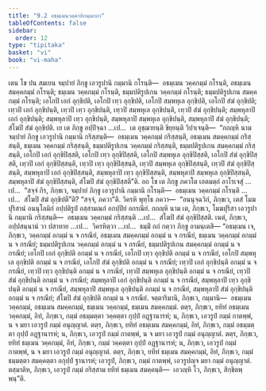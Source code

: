 ```yaml
---
title: "9.2 อธมฺเมนวคฺคาทิกมฺมกถา"
tableOfContents: false
sidebar:
  order: 12
type: "tipitaka"
basket: "vi"
book: "vi-maha"
---
```



<DynamicBreadcrumb />

<Division number="382" book="vi-maha">

<Paragraph number="1781" book="vi-maha">
เตน โข ปน สมเยน จมฺปายํ ภิกฺขู เอวรูปานิ กมฺมานิ กโรนฺติ—  อธมฺเมน วคฺคกมฺมํ กโรนฺติ, อธมฺเมน สมคฺคกมฺมํ กโรนฺติ; ธมฺเมน วคฺคกมฺมํ กโรนฺติ, ธมฺมปติรูปเกน วคฺคกมฺมํ กโรนฺติ; ธมฺมปติรูปเกน สมคฺคกมฺมํ กโรนฺติ; เอโกปิ เอกํ อุกฺขิปติ, เอโกปิ เทฺว อุกฺขิปติ, เอโกปิ สมฺพหุเล อุกฺขิปติ, เอโกปิ สํฆํ อุกฺขิปติ; เทฺวปิ เอกํ อุกฺขิปนฺติ, เทฺวปิ เทฺว อุกฺขิปนฺติ, เทฺวปิ สมฺพหุเล อุกฺขิปนฺติ, เทฺวปิ สํฆํ อุกฺขิปนฺติ; สมฺพหุลาปิ เอกํ อุกฺขิปนฺติ; สมฺพหุลาปิ เทฺว อุกฺขิปนฺติ, สมฺพหุลาปิ สมฺพหุเล อุกฺขิปนฺติ, สมฺพหุลาปิ สํฆํ อุกฺขิปนฺติ; สํโฆปิ สํฆํ อุกฺขิปติ.
</Paragraph>

<Paragraph number="1782" book="vi-maha">
เย เต ภิกฺขู อปฺปิจฺฉา …เป…  เต อุชฺฌายนฺติ ขิยฺยนฺติ วิปาเจนฺติ—  “กถญฺหิ นาม จมฺปายํ ภิกฺขู เอวรูปานิ กมฺมานิ กริสฺสนฺติ—  อธมฺเมน วคฺคกมฺมํ กริสฺสนฺติ, อธมฺเมน สมคฺคกมฺมํ กริสฺสนฺติ, ธมฺเมน วคฺคกมฺมํ กริสฺสนฺติ, ธมฺมปติรูปเกน วคฺคกมฺมํ กริสฺสนฺติ, ธมฺมปติรูปเกน สมคฺคกมฺมํ กริสฺสนฺติ, เอโกปิ เอกํ อุกฺขิปิสฺสติ, เอโกปิ เทฺว อุกฺขิปิสฺสติ, เอโกปิ สมฺพหุเล อุกฺขิปิสฺสติ, เอโกปิ สํฆํ อุกฺขิปิสฺสติ, เทฺวปิ เอกํ อุกฺขิปิสฺสนฺติ, เทฺวปิ เทฺว อุกฺขิปิสฺสนฺติ, เทฺวปิ สมฺพหุเล อุกฺขิปิสฺสนฺติ, เทฺวปิ สํฆํ อุกฺขิปิสฺสนฺติ, สมฺพหุลาปิ เอกํ อุกฺขิปิสฺสนฺติ, สมฺพหุลาปิ เทฺว อุกฺขิปิสฺสนฺติ, สมฺพหุลาปิ สมฺพหุเล อุกฺขิปิสฺสนฺติ, สมฺพหุลาปิ สํฆํ อุกฺขิปิสฺสนฺติ, สํโฆปิ สํฆํ อุกฺขิปิสฺสตี”ติ.
</Paragraph>

<Paragraph number="1783" book="vi-maha">
อถ โข เต ภิกฺขู ภควโต เอตมตฺถํ อาโรเจสุํ …เป…  “สจฺจํ กิร, ภิกฺขเว, จมฺปายํ ภิกฺขู เอวรูปานิ กมฺมานิ กโรนฺติ—  อธมฺเมน วคฺคกมฺมํ กโรนฺติ …เป…  สํโฆปิ สํฆํ อุกฺขิปตี”ติ? “สจฺจํ, ภควา”ติ. วิครหิ พุทฺโธ ภควา—  “อนนุจฺฉวิกํ, ภิกฺขเว, เตสํ โมฆปุริสานํ อนนุโลมิกํ อปฺปติรูปํ อสฺสามณกํ อกปฺปิยํ อกรณียํ. กถญฺหิ นาม เต, ภิกฺขเว, โมฆปุริสา เอวรูปานิ กมฺมานิ กริสฺสนฺติ—  อธมฺเมน วคฺคกมฺมํ กริสฺสนฺติ …เป…  สํโฆปิ สํฆํ อุกฺขิปิสฺสติ. เนตํ, ภิกฺขเว, อปฺปสนฺนานํ วา ปสาทาย …เป…  วิครหิตฺวา …เป…  ธมฺมิํ กถํ กตฺวา ภิกฺขู อามนฺเตสิ—
</Paragraph>

</Division>
<Division number="383" book="vi-maha">

<Paragraph number="1784" book="vi-maha">
“อธมฺเมน เจ, ภิกฺขเว, วคฺคกมฺมํ อกมฺมํ น จ กรณียํ, อธมฺเมน สมคฺคกมฺมํ อกมฺมํ น จ กรณียํ, ธมฺเมน วคฺคกมฺมํ อกมฺมํ น จ กรณียํ; ธมฺมปติรูปเกน วคฺคกมฺมํ อกมฺมํ น จ กรณียํ, ธมฺมปติรูปเกน สมคฺคกมฺมํ อกมฺมํ น จ กรณียํ; เอโกปิ เอกํ อุกฺขิปติ อกมฺมํ น จ กรณียํ, เอโกปิ เทฺว อุกฺขิปติ อกมฺมํ น จ กรณียํ, เอโกปิ สมฺพหุเล อุกฺขิปติ อกมฺมํ น จ กรณียํ, เอโกปิ สํฆํ อุกฺขิปติ อกมฺมํ น จ กรณียํ; เทฺวปิ เอกํ อุกฺขิปนฺติ อกมฺมํ น จ กรณียํ, เทฺวปิ เทฺว อุกฺขิปนฺติ อกมฺมํ น จ กรณียํ, เทฺวปิ สมฺพหุเล อุกฺขิปนฺติ อกมฺมํ น จ กรณียํ, เทฺวปิ สํฆํ อุกฺขิปนฺติ อกมฺมํ น จ กรณียํ; สมฺพหุลาปิ เอกํ อุกฺขิปนฺติ อกมฺมํ น จ กรณียํ, สมฺพหุลาปิ เทฺว อุกฺขิปนฺติ อกมฺมํ น จ กรณียํ, สมฺพหุลาปิ สมฺพหุเล อุกฺขิปนฺติ อกมฺมํ น จ กรณียํ, สมฺพหุลาปิ สํฆํ อุกฺขิปนฺติ อกมฺมํ น จ กรณียํ; สํโฆปิ สํฆํ อุกฺขิปติ อกมฺมํ น จ กรณียํ.
</Paragraph>

</Division>
<Division number="384" book="vi-maha">

<Paragraph number="1785" book="vi-maha">
จตฺตาริมานิ, ภิกฺขเว, กมฺมานิ—  อธมฺเมน วคฺคกมฺมํ, อธมฺเมน สมคฺคกมฺมํ, ธมฺเมน วคฺคกมฺมํ, ธมฺเมน สมคฺคกมฺมํ. ตตฺร, ภิกฺขเว, ยทิทํ อธมฺเมน วคฺคกมฺมํ, อิทํ, ภิกฺขเว, กมฺมํ อธมฺมตฺตา วคฺคตฺตา กุปฺปํ อฏฺฐานารหํ; น, ภิกฺขเว, เอวรูปํ กมฺมํ กาตพฺพํ, น จ มยา เอวรูปํ กมฺมํ อนุญฺญาตํ. ตตฺร, ภิกฺขเว, ยทิทํ อธมฺเมน สมคฺคกมฺมํ, อิทํ, ภิกฺขเว, กมฺมํ อธมฺมตฺตา กุปฺปํ อฏฺฐานารหํ; น, ภิกฺขเว, เอวรูปํ กมฺมํ กาตพฺพํ, น จ มยา เอวรูปํ กมฺมํ อนุญฺญาตํ. ตตฺร, ภิกฺขเว, ยทิทํ ธมฺเมน วคฺคกมฺมํ, อิทํ, ภิกฺขเว, กมฺมํ วคฺคตฺตา กุปฺปํ อฏฺฐานารหํ; น, ภิกฺขเว, เอวรูปํ กมฺมํ กาตพฺพํ, น จ มยา เอวรูปํ กมฺมํ อนุญฺญาตํ. ตตฺร, ภิกฺขเว, ยทิทํ ธมฺเมน สมคฺคกมฺมํ, อิทํ, ภิกฺขเว, กมฺมํ ธมฺมตฺตา สมคฺคตฺตา อกุปฺปํ ฐานารหํ; เอวรูปํ, ภิกฺขเว, กมฺมํ กาตพฺพํ, เอวรูปญฺจ มยา กมฺมํ อนุญฺญาตํ. ตสฺมาติห, ภิกฺขเว, เอวรูปํ กมฺมํ กริสฺสาม ยทิทํ ธมฺเมน สมคฺคนฺติ—  เอวญฺหิ โว, ภิกฺขเว, สิกฺขิตพฺพนฺ”ติ.
</Paragraph>
</Division>